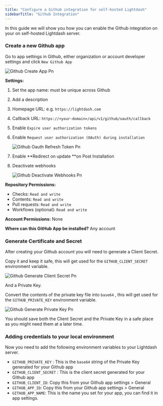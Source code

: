 ```yaml
---
title: "Configure a Github integration for self-hosted Lightdash"
sidebarTitle: "Github Integration"
---
```


In this guide we will show you how you can enable the Github integration on your on self-hosted Lightdash server.

### Create a new Github app

Go to app settings in Github, either organization or account developer settings and click `New Github App`

![Github Create App Pn](/images/github-create-app.png)

**Settings:**

1. Set the app name: must be unique across Github
2. Add a description
3. Homepage URL: e.g. `https://lightdash.com`
4. Callback URL: `https://<your-domain>/api/v1/github/oauth/callback`
5. Enable `Expire user authorization tokens`
6. Enable `Request user authorization (OAuth) during installation`

   ![Github Oauth Refresh Token Pn](/images/github-oauth-refresh-token.png)
7. Enable **Redirect on update **on Post Installation
8. Deactivate webhooks

   ![Github Deactivate Webhooks Pn](/images/github-deactivate-webhooks.png)

**Repository Permissions:**

- Checks: `Read and write`
- Contents: `Read and write`
- Pull requests: `Read and write`
- Workflows (optional): `Read and write`

**Account Permissions:** None

**Where can this GitHub App be installed?** Any account

### **Generate Certificate and Secret**

After creating your Github account you will need to generate a Client Secret.

Copy it and keep it safe, this will get used for the `GITHUB_CLIENT_SECRET` environment variable.

![Github Generate Client Secret Pn](/images/github-generate-client-secret.png)

And a Private Key.

Convert the contents of the private key file into `base64` , this will get used for the `GITHUB_PRIVATE_KEY` environment variable.

![Github Generate Private Key Pn](/images/github-generate-private-key.png)

<Info>
  You should save both the Client Secret and the Private Key in a safe place as you might need them at a later time.
</Info>

### Adding credentials to your local environment

Now you need to add the following environment variables to your Lightdash server.

- `GITHUB_PRIVATE_KEY` : This is the `base64` string of the Private Key generated for your Github app
- `GITHUB_CLIENT_SECRET` : This is the client secret generated for your Github app
- `GITHUB_CLIENT_ID`: Copy this from your Github app settings \> General
- `GITHUB_APP_ID`: Copy this from your Github app settings \> General
- `GITHUB_APP_NAME`: This is the name you set for your app, you can find it in app settings.
